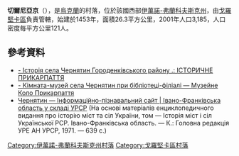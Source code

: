 {{coord|48|39|31|N|25|26|48|E|scale:30000|display=title}}

'''切爾尼亞京'''（{{lang-uk|Чернятин}}），是[[烏克蘭|烏克蘭]]的村落，位於該國西部[[伊萬諾-弗蘭科夫斯克州|伊萬諾-弗蘭科夫斯克州]]，由[[戈羅堅卡區|戈羅堅卡區]]負責管轄，始建於1453年，面積26.3平方公里，2001年人口3,185，人口密度每平方公里121人。

==參考資料==
* [http://www.history.iv-fr.net/article.php?id=153 - Історія села Чернятин Городенківського району .: ІСТОРИЧНЕ ПРИКАРПАТТЯ] {{Wayback|url=http://www.history.iv-fr.net/article.php?id=153 |date=20160520173708 }}
* [http://www.museum.if.ua/museums/r6/15.html - Кімната-музей села Чернятин при бібліотеці-філіалі — Музейне Коло Прикарпаття] {{Wayback|url=http://www.museum.if.ua/museums/r6/15.html |date=20201124084026 }}
* [http://imsu-ivano-frankivsk.com/mista-i-sela-ivano-frankivskoi-oblasti/gorodenkvskij-rajon/chernjatin.html Чернятин — Інформаційно-пізнавальний сайт | Івано-Франківська область у складі УРСР] {{Wayback|url=http://imsu-ivano-frankivsk.com/mista-i-sela-ivano-frankivskoi-oblasti/gorodenkvskij-rajon/chernjatin.html |date=20200128110540 }} (На основі матеріалів енциклопедичного видання про історію міст та сіл України, том — Історія міст і сіл Української РСР. Івано-Франківська область. — К.: Головна редакція УРЕ АН УРСР, 1971. — 639 с.)

{{DEFAULTSORT:Чернятин}}
[[Category:伊萬諾-弗蘭科夫斯克州村落|Category:伊萬諾-弗蘭科夫斯克州村落]]
[[Category:戈羅堅卡區村落|Category:戈羅堅卡區村落]]


{{IvanoFrankivsk-geo-stub}}